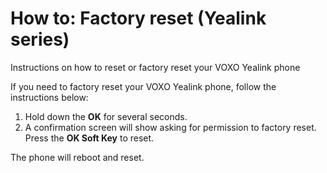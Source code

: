 # How to: Factory reset (Yealink series)

Instructions on how to reset or factory reset your VOXO Yealink phone

If you need to factory reset your VOXO Yealink phone, follow the instructions below:

<ol>
  <li>Hold down the <strong>OK</strong> for several seconds.</li>
  <li>
    A confirmation screen will show asking for permission to factory reset.
    Press the <strong>OK Soft Key</strong> to reset.
  </li>
</ol>

The phone will reboot and reset.
